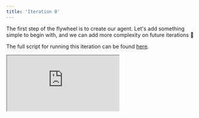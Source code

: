 ```yaml
---
title: 'Iteration 0'
---
```


The first step of the flywheel is to create our agent.
Let's add something simple to begin with,
and we can add more complexity on future iterations 🔁 

The full script for running this iteration can be found
[here](https://github.com/unifyai/demos/blob/main/marking_assistant/optimize_agent/iteration_0.py).

<div
  style={{
    position: 'relative',
    paddingBottom: '56.25%', // 16:9 ratio
    height: 0,
  }}
>
  <iframe
    style={{
      position: 'absolute',
      top: 0,
      left: 0,
      width: '100%',
      height: '100%',
      border: 'none'
    }}
    src="https://www.youtube.com/embed/t2W0iMPM22c"
    allow="accelerometer; autoplay; clipboard-write; encrypted-media; gyroscope; picture-in-picture"
    allowFullScreen
  />
</div>

## 🤖 Create Agent

We can start with a simple 0-shot LLM.

```python
agent = unify.Unify("o3-mini@openai", traced=True, cache="read-only")
```

Let's also download a `.cache.json` file which was previously generated whilst running through this demo.
This avoids the need to make any real LLM calls, saving time and money,
and it also ensures the walkthrough is fully deterministic.

If you'd rather go down **your own unique iteration journey**,
then you should skip the cell below,
and either remove `cache="read-only"` (turn off caching)
or replace it with `cache=True` (create your own local cache) in the agent constructor above.
However,
this would mean many parts of the remaining walkthrough might not directly apply in your case,
as the specific failure modes and the order in which they appear are likely to be different.

```python
if os.path.exists(".cache.json"):
    os.remove(".cache.json")
wget.download(
    "https://raw.githubusercontent.com/"
    "unifyai/demos/refs/heads/main/"
    "marking_assistant/.cache.json",
)
```

The agent needs to mark student answers to questions,
out of a possible maximum number of marks.
Let's give it a sensible system message template to begin with:

```
system_message = """
Your task is to award a suitable number of marks for a student's answer to a question, from 0 up to a maximum of {available_marks_total} marks.

The question is:

{question}


Their answer to this question is:

{answer}


As the very final part of your response, simply provide the number of marks on a *new line*, without any additional formatting. For example:

3
"""
```

In our test set,
the student answer is stored as a dictionary with keys for each sub-question.
When no sub-questions are present, then a dummy "_" key is used instead (to preserve the dict type for all answers).
Rather than unpacking the dictionary directly into the system message,
let's instead add a simple "pretty print" function to format this more elegantly.

```python
def pretty_print_dict(d, indent=0):
    output = ""
    for key, value in d.items():
        if key != "_":
            output += " " * indent + str(key) + ":\n"
        if isinstance(value, dict):
            output += pretty_print_dict(value, indent=indent + (4 * int(key != "_")))
        else:
            for line in str(value).splitlines():
                output += " " * (indent + 4) + line + "\n"
    return output
```

Let's now wrap our system message template in a simple function to populate the template variables with the specific data involved,
before querying the agent for a response.
We also make use of the `pretty_print_dict` for the answer as explained above.

```python
@unify.traced
def call_agent(system_msg, question, answer, available_marks_total):

    # copy agent, so each thread uniquely sets system message
    local_agent = agent.copy()

    # set each of the placeholder values
    local_agent.set_system_message(
        system_msg.replace(
            "{question}",
            textwrap.indent(question, " " * 4),
        )
        .replace(
            "{answer}",
            pretty_print_dict(answer, indent=4),
        )
        .replace(
            "{available_marks_total}",
            str(available_marks_total),
        ),
    )

    # return prediction (no user message, only system message)
    return local_agent.generate()
```

## 🗂️ Add Tests

Great, we now have our agent implemented.
So, what are some good unit tests to begin with?
Rather than using all 321 examples for our first iteration.
Let's use the smallest subset of 10 examples,
which we created in the previous section.

```python
test_set_10 = unify.download_dataset("TestSet10")
```

## 🧪 Run Tests

Let's add an evaluation function,
and include all other arguments that we would like to log as part of the evaluation.
All input arguments, intermediate variables,
and return variables without a prepending `"_"` in the name
(all "non-private" arguments, returns and intermediate variables)
will automatically be logged when the function is called,
due to the inclusion of the `unify.log` decorator.

```python
@unify.log
def evaluate(
    question,
    student_answer,
    available_marks_total,
    correct_marks_total,
    _system_message,
):
    pred_marks = call_agent(
        _system_message,
        question,
        student_answer,
        available_marks_total,
    )
    _pred_marks_split = pred_marks.split("\n")
    pred_marks_total, diff_total, error_total = None, None, None
    for _substr in reversed(_pred_marks_split):
        _extracted = "".join([c for c in _substr if c.isdigit()])
        if _extracted != "":
            pred_marks_total = int(_extracted)
            diff_total = correct_marks_total - pred_marks_total
            error_total = abs(diff_total)
            break
    pred_marks = {"_": {"marks": pred_marks_total, "rationale": pred_marks}}
    return error_total
```

We can then run our evaluation,
with the logging included,
like so:

```python
with unify.Experiment("simple_agent", overwrite=True), unify.Params(
    system_message=system_message,
    dataset="TestSet10",
    source=unify.get_source(),
):
    unify.map(
        evaluate,
        [dict(**d.entries, _system_message=system_message) for d in test_set_10],
        name="Evals",
    )
```


The `unify.Experiment()` term creates an `"experiment"` parameter in the context,
with value `"simple_agent"` in this case.
The `overwrite=True` argument will remove all prior logs with experiment parameter equal to `"simple_agent"`.
This is useful if you would like to re-run an experiment (clearing any previous runs).

If you would like to *accumulate* data for a specific experiment,
then the `overwrite` flag should *not* be set,
and new logs will simply be added without deleting any prior logs.

The `unify.Params()` term sets the parameters which are held constant throughout the experiment.

<div
  style={{
    position: 'relative',
    paddingBottom: '56.25%', // 16:9 ratio
    height: 0,
  }}
>
  <iframe
    style={{
      position: 'absolute',
      top: 0,
      left: 0,
      width: '100%',
      height: '100%',
      border: 'none'
    }}
    src="https://www.youtube.com/embed/QRwxshlfPi4"
    allow="accelerometer; autoplay; clipboard-write; encrypted-media; gyroscope; picture-in-picture"
    allowFullScreen
  />
</div>

By looking in our interface, we can see that we have some failures, with a mean error of `0.8` across the ten examples.

Let's take a look at the traces, to ensure that the system message template has been implemented correctly,
and each LLM call has the template variables in the system message populated correctly.

<div
  style={{
    position: 'relative',
    paddingBottom: '56.25%', // 16:9 ratio
    height: 0,
  }}
>
  <iframe
    style={{
      position: 'absolute',
      top: 0,
      left: 0,
      width: '100%',
      height: '100%',
      border: 'none'
    }}
    src="https://www.youtube.com/embed/QkSdzEaXDKU"
    allow="accelerometer; autoplay; clipboard-write; encrypted-media; gyroscope; picture-in-picture"
    allowFullScreen
  />
</div>

It seems as though everything was implemented correctly,
and the per-LLM system messages look good ✅

So, for the next iteration, we'll need to dive in and understand why the agent is failing to make the correct prediction in some cases 🔁